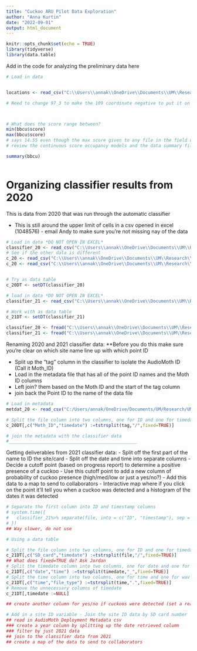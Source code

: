 ```yaml
---
title: "Cuckoo ARU Pilot Data Exploration"
author: "Anna Kurtin"
date: "2022-09-01"
output: html_document
---
```


```r
knitr::opts_chunk$set(echo = TRUE)
library(tidyverse)
library(data.table)
```

Add in the code for analyzing the preliminary data here

```r
# Load in data


locations <- read_csv("C:\\Users\\annak\\OneDrive\\Documents\\UM\\Research\\Thesis_ArcGIS_Files\\Cuckoo_Monitoring_Locations\\AudioMoth_Deployment_Location_Data.csv")

# Need to change 97_3 to make the 109 coordinate negative to put it on the right hemisphere



# What does the score range between?
min(bbcu$score)
max(bbcu$score)
# says 14.55 even though the max score given to any file in the field dataset is 10.97
# review the continuous score occupancy models and the data summary file for this

summary(bbcu)



```


# Organizing classifier results from 2020

This is data from 2020 that was run through the automatic classifier

* This is still around the upper limit of cells in a csv opened in excel (1048576) - email Andy to make sure you're not missing nay of the data

```r
# Load in data *DO NOT OPEN IN EXCEL*
classifier_20 <- read_csv("C:\\Users\\annak\\OneDrive\\Documents\\UM\\Research\\UM Masters Thesis R Work\\Data\\Classifier Results\\annotations_standardmodel_BBCU_classifier_results_2020.csv")
# See if the other data is different
c_20 <- read_csv("C:\\Users\\annak\\OneDrive\\Documents\\UM\\Research\\UM Masters Thesis R Work\\Data\\annotations_standardmodel_epoch499_clean.csv")
c_20 <- read_csv("C:\\Users\\annak\\OneDrive\\Documents\\UM\\Research\\UM Masters Thesis R Work\\Data\\annotations_standardmodel_epoch499.csv")


# Try as data table
c_20DT <- setDT(classifier_20)

# load in data *DO NOT OPEN IN EXCEL*
classifier_21 <- read_csv("C:\\Users\\annak\\OneDrive\\Documents\\UM\\Research\\UM Masters Thesis R Work\\Data\\Classifier Results\\andy_bbcu_scores_21-11-24_classifier_results_2021.csv")

# Work with as data table
c_21DT <- setDT(classifier_21)

classifier_20 <- fread("C:\\Users\\annak\\OneDrive\\Documents\\UM\\Research\\UM Masters Thesis R Work\\Data\\Classifier Results\\annotations_standardmodel_BBCU_classifier_results_2020.csv")
classifier_21 <- fread("C:\\Users\\annak\\OneDrive\\Documents\\UM\\Research\\UM Masters Thesis R Work\\Data\\Classifier Results\\2021_BBCU_Classifier_Results.csv")
```

Renaming 2020 and 2021 classifier data:
**Before you do this make sure you're clear on which site name line up with which point ID

- Split up the "tag" column in the classifier to isolate the AudioMoth ID (Call it Moth_ID)
- Load in the metadata file that has all of the point ID names and the Moth ID columns
- Left join? them based on the Moth ID and the start of the tag column
- join back the Point ID to the name of the data file

```r
# Load in metadata
metdat_20 <- read_csv("C:/Users/annak/OneDrive/Documents/UM/Research/UM Masters Thesis R Work/Data/2020_ARUDeploymentMetadata_ARUandPlaybackResults.csv")

# Split the file column into two columns, one for ID and one for timedatte
c_20DT[,c("Moth_ID","timedate") :=tstrsplit(tag,"/",fixed=TRUE)]

# join the metadata with the classifier data
#_________________________________________________

```


Getting deliverables from 2021 classifier data:
- Split off the first part of the name to ID the site/card
- Split off the date and time into separate columns
- Decide a cutoff point (based on progress report) to determine a positive presence of a cuckoo
- Use this cutoff point to add a new column of probability of cuckoo presence (high/med/low or just a yes/no?)
- Add this data to a map to send to collaborators
- Interactive map where if you click on the point it'll tell you when a cuckoo was detected and a histogram of the dates it was detected

```r

# Separate the first column into ID and timestamp columns
# system.time({
#   classifier_21%>% separate(file, into = c("ID", "timestamp"), sep = "/") %>% separate(timestamp, into = c("date","time"), sep="_") %>% separate(time, into = c("time","file_type"), sep = ".")
# })
## Way slower, do not use

# Using a data table

# Split the file column into two columns, one for ID and one for timedatte
c_21DT[,c("SD_card","timedate") :=tstrsplit(file,"/",fixed=TRUE)]
## What does fixed=TRUE do? Ask Jordan
# Split the timedate column into two columns, one for date and one for time/WAV 
c_21DT[,c("date","time") :=tstrsplit(timedate,"_",fixed=TRUE)]
# Split the time column into two columns, one for time and one for wav file type
c_21DT[,c("time","file_type") :=tstrsplit(time,".",fixed=TRUE)]
# Remove the unnecessary columns of timedate
c_21DT[,timedate :=NULL]

## create another column for yes/no if cuckoos were detected (set a reasonable cutoff point on the classifier score)

# Add in a site ID variable - Join the site ID data by SD card number 
## read in AudioMoth Deployment Metadata csv
### create a year column by splitting up the date retrieved column
### filter by just 2021 data 
## join to the classifier data from 2021
## create a map of the data to send to collaborators 

```

